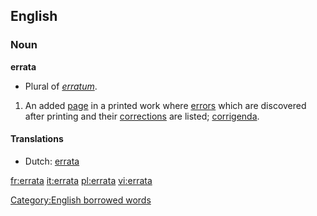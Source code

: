 ==English==

===Noun===
'''errata'''
* Plural of ''[[erratum]]''.
# An added [[page]] in a printed work where [[error]]s which are discovered after printing and their [[correction]]s are listed; [[corrigenda]].

==== Translations ====
*Dutch: [[errata#Dutch|errata]]

[[Category:English borrowed words]]

[[fr:errata]]
[[it:errata]]
[[pl:errata]]
[[vi:errata]]